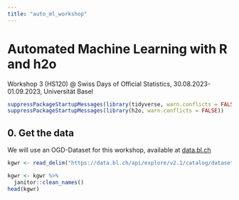 ```yaml
---
title: "auto_ml_workshop"
---
```


# Automated Machine Learning with R and h2o


Workshop 3 (HS120) @ Swiss Days of Official Statistics, 30.08.2023-01.09.2023, Universität Basel

```r
suppressPackageStartupMessages(library(tidyverse, warn.conflicts = FALSE))
suppressPackageStartupMessages(library(h2o, warn.conflicts = FALSE))
```

## 0. Get the data

We will use an OGD-Dataset for this workshop, available at [data.bl.ch](data.bl.ch) 

```r
kgwr <- read_delim("https://data.bl.ch/api/explore/v2.1/catalog/datasets/12160/exports/csv?lang=de&timezone=Europe%2FParis&use_labels=true&delimiter=%3B", delim = ";", n_max = 1000)

kgwr <- kgwr %>%
  janitor::clean_names()
head(kgwr)
```
